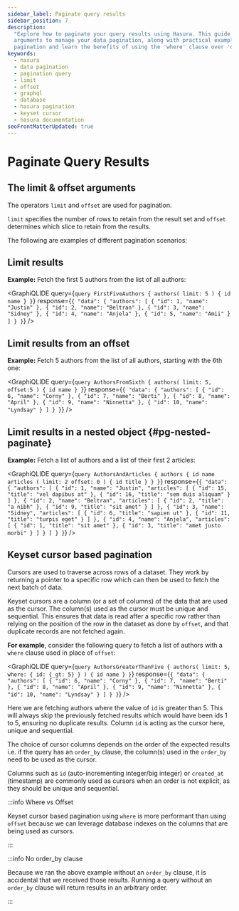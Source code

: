 ```yaml
---
sidebar_label: Paginate query results
sidebar_position: 7
description:
  "Explore how to paginate your query results using Hasura. This guide will showcase how to utilize limit and offset
  arguments to manage your data pagination, along with practical examples. Get familiar with keyset cursor-based
  pagination and learn the benefits of using the 'where' clause over 'offset'."
keywords:
  - hasura
  - data pagination
  - pagination query
  - limit
  - offset
  - graphql
  - database
  - hasura pagination
  - keyset cursor
  - hasura documentation
seoFrontMatterUpdated: true
---
```



# Paginate Query Results

## The **limit** & **offset** arguments

The operators `limit` and `offset` are used for pagination.

`limit` specifies the number of rows to retain from the result set and `offset` determines which slice to retain from
the results.

[//]: # '[//]: # "You can see the complete specification of the `limit` and `offset` arguments in the"'
[//]: # '[//]: # "[API reference](/api-reference/graphql-api/query.mdx#paginationexp)."'

The following are examples of different pagination scenarios:

## Limit results

**Example:** Fetch the first 5 authors from the list of all authors:

<GraphiQLIDE
  query={`query FirstFiveAuthors {
  authors(
    limit: 5
  ) {
    id
    name
  }
}`}
  response={`{
  "data": {
    "authors": [
      {
        "id": 1,
        "name": "Justin"
      },
      {
        "id": 2,
        "name": "Beltran"
      },
      {
        "id": 3,
        "name": "Sidney"
      },
      {
        "id": 4,
        "name": "Anjela"
      },
      {
        "id": 5,
        "name": "Amii"
      }
    ]
  }
}`}
/>

## Limit results from an offset

**Example:** Fetch 5 authors from the list of all authors, starting with the 6th one:

<GraphiQLIDE
  query={`query AuthorsFromSixth {
  authors(
    limit: 5,
    offset:5
  ) {
    id
    name
  }
}`}
  response={`{
  "data": {
    "authors": [
      {
        "id": 6,
        "name": "Corny"
      },
      {
        "id": 7,
        "name": "Berti"
      },
      {
        "id": 8,
        "name": "April"
      },
      {
        "id": 9,
        "name": "Ninnetta"
      },
      {
        "id": 10,
        "name": "Lyndsay"
      }
    ]
  }
}`}
/>

## Limit results in a nested object {#pg-nested-paginate}

**Example:** Fetch a list of authors and a list of their first 2 articles:

<GraphiQLIDE
  query={`query AuthorsAndArticles {
  authors {
    id
    name
    articles (
      limit: 2
      offset: 0
    ) {
      id
      title
    }
  }
}`}
  response={`{
  "data": {
    "authors": [
      {
        "id": 1,
        "name": "Justin",
        "articles": [
          {
            "id": 15,
            "title": "vel dapibus at"
          },
          {
            "id": 16,
            "title": "sem duis aliquam"
          }
        ]
      },
      {
        "id": 2,
        "name": "Beltran",
        "articles": [
          {
            "id": 2,
            "title": "a nibh"
          },
          {
            "id": 9,
            "title": "sit amet"
          }
        ]
      },
      {
        "id": 3,
        "name": "Sidney",
        "articles": [
          {
            "id": 6,
            "title": "sapien ut"
          },
          {
            "id": 11,
            "title": "turpis eget"
          }
        ]
      },
      {
        "id": 4,
        "name": "Anjela",
        "articles": [
          {
            "id": 1,
            "title": "sit amet"
          },
          {
            "id": 3,
            "title": "amet justo morbi"
          }
        ]
      }
    ]
  }
}`}
/>

## Keyset cursor based pagination

Cursors are used to traverse across rows of a dataset. They work by returning a pointer to a specific row which can then
be used to fetch the next batch of data.

Keyset cursors are a column (or a set of columns) of the data that are used as the cursor. The column(s) used as the
cursor must be unique and sequential. This ensures that data is read after a specific row rather than relying on the
position of the row in the dataset as done by `offset`, and that duplicate records are not fetched again.

**For example**, consider the following query to fetch a list of authors with a `where` clause used in place of
`offset`:

<GraphiQLIDE
  query={`query AuthorsGreaterThanFive {
  authors(
    limit: 5,
    where: { id: {_gt: 5} }
  ) {
    id
    name
  }
}`}
  response={`{
  "data": {
    "authors": [
      {
        "id": 6,
        "name": "Corny"
      },
      {
        "id": 7,
        "name": "Berti"
      },
      {
        "id": 8,
        "name": "April"
      },
      {
        "id": 9,
        "name": "Ninnetta"
      },
      {
        "id": 10,
        "name": "Lyndsay"
      }
    ]
  }
}`}
/>

Here we are fetching authors where the value of `id` is greater than 5. This will always skip the previously fetched
results which would have been ids 1 to 5, ensuring no duplicate results. Column `id` is acting as the cursor here,
unique and sequential.

The choice of cursor columns depends on the order of the expected results i.e. if the query has an `order_by` clause,
the column(s) used in the `order_by` need to be used as the cursor.

Columns such as `id` (auto-incrementing integer/big integer) or `created_at` (timestamp) are commonly used as cursors
when an order is not explicit, as they should be unique and sequential.

:::info Where vs Offset

Keyset cursor based pagination using `where` is more performant than using `offset` because we can leverage database
indexes on the columns that are being used as cursors.

:::

:::info No order_by clause

Because we ran the above example without an `order_by` clause, it is accidental that we received those results. Running
a query without an `order_by` clause will return results in an arbitrary order.

:::
